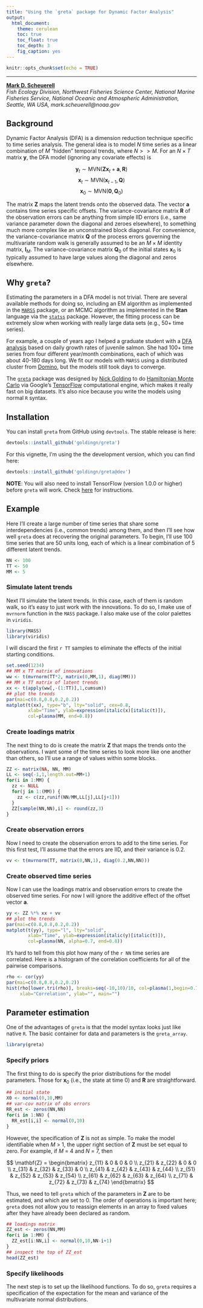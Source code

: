 ```yaml
---
title: "Using the `greta` package for Dynamic Factor Analysis"
output:
  html_document:
    theme: cerulean
    toc: true
    toc_float: true
    toc_depth: 3
    fig_caption: yes
---
```


```r
knitr::opts_chunk$set(echo = TRUE)
```

***

[__Mark D. Scheuerell__](https://faculty.washington.edu/scheuerl/)  
_Fish Ecology Division, Northwest Fisheries Science Center, National Marine Fisheries Service, National Oceanic and Atmospheric Administration, Seattle, WA USA, mark.scheuerell@noaa.gov_

## Background

Dynamic Factor Analysis (DFA) is a dimension reduction technique specific to time series analysis. The general idea is to model $N$ time series as a linear combination of $M$ "hidden" temporal trends, where $N >> M$. For an $N \times T$ matrix $\mathbf{y}$, the DFA model (ignoring any covariate effects) is

$$
\mathbf{y}_t \sim \text{MVN}(\mathbf{Z} \mathbf{x}_t + \mathbf{a},\mathbf{R})
$$
$$
\mathbf{x}_t \sim \text{MVN}(\mathbf{x}_{t-1},\mathbf{Q})
$$
$$
\mathbf{x}_0 \sim \text{MVN}(\mathbf{0},\mathbf{Q}_0)
$$

The matrix $\mathbf{Z}$ maps the latent trends onto the observed data. The vector $\mathbf{a}$ contains time series specific offsets. The variance-covariance matrix $\mathbf{R}$ of the observation errors can be anything from simple IID errors (i.e., same variance parameter down the diagonal and zeroes elsewhere), to something much more complex like an unconstrained block diagonal. For convenience, the variance-covariance matrix $\mathbf{Q}$ of the process errors governing the multivariate random walk is generally assumed to be an $M \times M$ identity matrix, $\mathbf{I}_M$. The variance-covariance matrix $\mathbf{Q}_0$ of the initial states $\mathbf{x}_0$ is typically assumed to have large values along the diagonal and zeros elsewhere.

## Why `greta`?

Estimating the parameters in a DFA model is not trivial. There are several available methods for doing so, including an EM algorithm as implemented in the [`MARSS`](https://cran.r-project.org/web/packages/MARSS/index.html) package, or an MCMC algorithm as implemented in the __Stan__ language via the [`statss`](https://github.com/nwfsc-timeseries/statss) package. However, the fitting process can be extremely slow when working with really large data sets (e.g., 50+ time series).

For example, a couple of years ago I helped a graduate student with a [DFA analysis](https://doi.org/10.1371/journal.pone.0162121) based on daily growth rates of juvenile salmon. She had 100+ time series from four different year/month combinations, each of which was about 40-180 days long. We fit our models with `MARSS` using a distributed cluster from [Domino](https://www.dominodatalab.com/), but the models still took days to converge.

The [`greta`](https://github.com/goldingn/greta) package was designed by [Nick Golding](https://scholar.google.co.uk/citations?user=peoal7wAAAAJ&hl=en) to do [Hamiltonian Monte Carlo](http://onlinelibrary.wiley.com/doi/10.1111/2041-210X.12681/full) via Google's [TensorFlow](https://www.tensorflow.org/) computational engine, which makes it really fast on big datasets. It's also nice because you write the models using normal `R` syntax.

## Installation

You can install `greta` from GitHub using `devtools`. The stable release is here:

```r
devtools::install_github('goldingn/greta')
```

For this vignette, I'm using the the development version, which you can find here:

```r
devtools::install_github('goldingn/greta@dev')
```

__NOTE__: You will also need to install TensorFlow (version 1.0.0 or higher) before `greta` will work. Check [here](https://www.tensorflow.org/install/) for instructions.

## Example

Here I'll create a large number of time series that share some interdependencies (i.e., common trends) among them, and then I'll see how well `greta` does at recovering the original parameters. To begin, I'll use 100 time series that are 50 units long, each of which is a linear combination of 5 different latent trends.

```r
NN <- 100
TT <- 50
MM <- 5
```

### Simulate latent trends

Next I'll simulate the latent trends. In this case, each of them is random walk, so it's easy to just work with the innovations. To do so, I make use of `mvrnorm` function in the `MASS` package. I also make use of the color palettes in `viridis`.

```r
library(MASS)
library(viridis)
```

I will discard the first `r TT` samples to eliminate the effects of the initial starting conditions.

```r
set.seed(1234)
## MM x TT matrix of innovations
ww <- t(mvrnorm(TT*2, matrix(0,MM,1), diag(MM)))
## MM x TT matrix of latent trends
xx <- t(apply(ww[,-(1:TT)],1,cumsum))
## plot the trends
par(mai=c(0.8,0.8,0.2,0.2))
matplot(t(xx), type="b", lty="solid", cex=0.8,
        xlab="Time", ylab=expression(italic(x)[italic(t)]),
        col=plasma(MM, end=0.8))
```

### Create loadings matrix

The next thing to do is create the matrix $\mathbf{Z}$ that maps the trends onto the observations. I want some of the time series to look more like one another than others, so I'll use a range of values within some blocks.

```r
ZZ <- matrix(NA, NN, MM)
LL <- seq(-1,1,length.out=MM+1)
for(i in 1:MM) {
  zz <- NULL
  for(j in 1:(MM)) {
    zz <- c(zz,runif(NN/MM,LL[j],LL[j+1]))
  }
  ZZ[sample(NN,NN),i] <- round(zz,3)
}
```

### Create observation errors

Now I need to create the observation errors to add to the time series. For this first test, I'll assume that the errors are IID, and their variance is 0.2.

```r
vv <- t(mvrnorm(TT, matrix(0,NN,1), diag(0.2,NN,NN)))
```

### Create observed time series

Now I can use the loadings matrix and observation errors to create the observed time series. For now I will ignore the additive effect of the offset vector $\mathbf{a}$.

```r
yy <- ZZ %*% xx + vv
## plot the trends
par(mai=c(0.8,0.8,0.2,0.2))
matplot(t(yy), type="l", lty="solid",
        xlab="Time", ylab=expression(italic(y)[italic(t)]),
        col=plasma(NN, alpha=0.7, end=0.8))
```

It's hard to tell from this plot how many of the `r NN` time series are correlated. Here is a histogram of the correlation coefficients for all of the pairwise comparisons. 

```r
rho <- cor(yy)
par(mai=c(0.8,0.8,0.2,0.2))
hist(rho[lower.tri(rho)], breaks=seq(-10,10)/10, col=plasma(1,begin=0.7,end=0.7),
     xlab="Correlation", ylab="", main="")
```

## Parameter estimation

One of the advantages of `greta` is that the model syntax looks just like native `R`. The basic container for data and parameters is the `greta_array`.

```r
library(greta)
```

### Specify priors

The first thing to do is specify the prior distributions for the model parameters. Those for $\mathbf{x}_0$ (i.e., the state at time 0) and $\mathbf{R}$ are straightforward.

```r
## initial state
X0 <- normal(0,10,MM)
## var-cov matrix of obs errors
RR_est <- zeros(NN,NN)
for(i in 1:NN) {
  RR_est[i,i] <- normal(0,10)
}
```

However, the specification of $\mathbf{Z}$ is not as simple. To make the model identifiable when $M$ > 1, the upper right section of $\mathbf{Z}$ must be set equal to zero. For example, if $M$ = 4 and $N$ = 7, then 

$$
\mathbf{Z} = 
\begin{bmatrix}
    z_{11} & 0      & 0 & 0 \\
    z_{21} & z_{22} & 0 & 0 \\
    z_{31} & z_{32} & z_{33} & 0 \\
    z_{41} & z_{42} & z_{43} & z_{44} \\
    z_{51} & z_{52} & z_{53} & z_{54} \\
    z_{61} & z_{62} & z_{63} & z_{64} \\
    z_{71} & z_{72} & z_{73} & z_{74} 
\end{bmatrix}   
$$

Thus, we need to tell `greta` which of the parameters in $\mathbf{Z}$ are to be estimated, and which are set to 0. The order of operations is important here; `greta` does not allow you to reassign elements in an array to fixed values after they have already been declared as random.

```r
## loadings matrix
ZZ_est <- zeros(NN,MM)
for(i in 1:MM) {
  ZZ_est[i:NN,i] <- normal(0,10,NN-i+1)
}
## inspect the top of ZZ_est
head(ZZ_est)
```

### Specify likelihoods

The next step is to set up the likelihood functions. To do so, `greta` requires a specification of the expectation for the mean and variance of the multivariate normal distributions.



